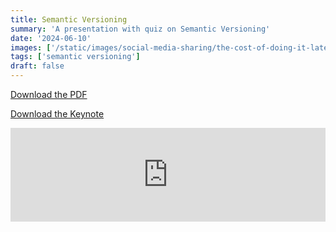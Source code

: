 ```yaml
---
title: Semantic Versioning
summary: 'A presentation with quiz on Semantic Versioning'
date: '2024-06-10'
images: ['/static/images/social-media-sharing/the-cost-of-doing-it-later/linkedIn.png']
tags: ['semantic versioning']
draft: false
---
```


[Download the PDF](/static/semantic-versioning/SemanticVersioning.pdf)

[Download the Keynote](/static/semantic-versioning/SemanticVersioning.key)

<embed
  src="https://drive.google.com/viewerng/viewer?embedded=true&url=/static/semantic-versioning/SemanticVersioning.pdf"
  width="100%"
/>
